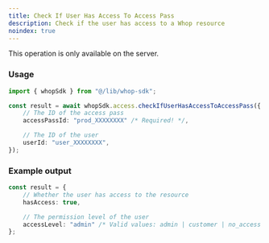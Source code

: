 ```yaml
---
title: Check If User Has Access To Access Pass
description: Check if the user has access to a Whop resource
noindex: true
---
```

<Note>This operation is only available on the server.</Note>
### Usage

```typescript
import { whopSdk } from "@/lib/whop-sdk";

const result = await whopSdk.access.checkIfUserHasAccessToAccessPass({
	// The ID of the access pass
	accessPassId: "prod_XXXXXXXX" /* Required! */,

	// The ID of the user
	userId: "user_XXXXXXXX",
});

```

### Example output

```typescript
const result = {
	// Whether the user has access to the resource
	hasAccess: true,

	// The permission level of the user
	accessLevel: "admin" /* Valid values: admin | customer | no_access */,
};

```
